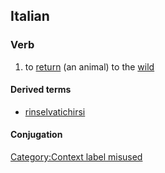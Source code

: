 ==Italian==

===Verb===
{{it-verb}} {{context|ambitransitive|lang=it}}[[Category:Context label misused]]

# to [[return]] (an animal) to the [[wild]]

====Derived terms====
* [[rinselvatichirsi]]

====Conjugation====
{{it-conj-ire-b|rinselvatich|avere or essere}}